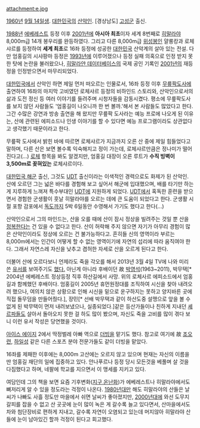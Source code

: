 attachment:e.jpg

[[1960년]] [[9월 14일]]생. [[대한민국]]의 [[산악인]]. [경상남도] [[고성군(경남)|고성군]] 출신. 

[[1988년]] [[에베레스트]] 등정 이후 [[2001년]]에 '''아시아 최초'''이자 세계 8번째로 [[히말라야]] 8,000m급 14개 봉우리를 완등하였다. 그리고 다른 8,000m급 [[위성]]봉인 얄룽캉과 로체샤르를 등정하여 '''세계 최초'''로 16좌 등정에 성공한 [[대한민국]] 산악계의 살아 있는 전설. 다만 엄홍길의 시샤팡마 등정은 [[1993년]]에 이루어졌으나 등정 실패 의혹으로 인정 받지 못한 탓에 논란을 불러왔으나, [[히말라얀 데이터베이스]]의 국제 공인 기록인 [[2001년]]의 재등정을 인정받으면서 마무리되었다. 

[[대한민국]]에서 산악인 하면 제일 먼저 떠오르는 인물로서, 16좌 등정 이후 [[무릎팍도사]]에 출연하여 16좌의 마지막 고비였던 로체샤르 등정의 비하인드 스토리와, 산악인으로서의 삶과 도전 정신 등 여러 이야기를 들려주며 시청자들을 감동시켰다. 평소에 무릎팍도사를 보지 않던 사람들도 '엄홍길이 나오니까 한 번 볼까.'해서 본 사람들도 많았다고 한다. 그간 수많은 강연과 방송 출연을 해 왔지만 무릎팍 도사라는 예능 프로에 나오게 된 이유는, 산에 관련된 에피소드나 인생 이야기를 할 수 있다면 예능 프로그램이라도 상관없다고 생각했기 때문이라고 한다.

무릎팍 도사에서 밝힌 바에 따르면 로체샤르가 지금까지 오른 산 중에 제일 힘들었다고 말하며, 다른 산은 보면 볼수록 익숙해지고 정이 가는데, 로체샤르만큼은 정나미가 떨어진다고(...) [[로체]] 항목을 봐도 알겠지만, 엄홍길 대장이 오른 루트가 '''수직 빙벽이 3,500m로 꽂혀있는''' 로체샤르이다. 

[[대한민국 해군]] 출신, 그것도 [[해군 특수전전단|UDT]] 출신이라는 이색적인 경력으로도 화제가 된 산악인. 산에 오르던 그는 넓은 바다를 경험해 보고 싶어서 해군에 입대했으며, 배를 타기만 하는게 지루하게 느껴져 특수부대인 [[해군 특수전전단|UDT]]에 지원하게 되었다. [[해군 특수전전단|UDT]]에서 혹독한 훈련을 받으면서 경험한 군생활이 훗날 히말라야를 오르는 데에 큰 도움이 되었다고 한다. 군생활 시절 포항 감포에서 [[독도]]까지 5박 6일동안 수영해서 가기도 했다고 한다(...)

산악인으로서 그의 마인드는, 산을 오를 때에 산이 잠시 정상을 빌려주는 것일 뿐 산을 [[정복]]한다는 건 있을 수 없다고 한다. 산이 허락해 주지 않으면 자기가 아무리 경험이 많은 산악인이라도 정상에 오르는 건 불가능하다고. 흔히들 신의 영역이라 부르는 8,000m에서는 인간이 어떻게 할 수 없는 영역이기에 자연의 섭리에 따라 움직여야 한다. 그래서 자연스레 자신을 낮추고 겸허한 자세로 산을 오르게 된다고 한다.

더불어 산에 오르다보니 언제라도 죽을 각오를 해서 2013년 3월 4일 TV에 나와 미리 쓴 [[유서]]를 보여주기도 [http://etv.sbs.co.kr/news/news_content.jsp?article_id=E10002548553 했다.] 아닌게 아니라 후배이던 故 [[박영석]](1963~2011), 박무택[* 2004년 에베레스트 정상등정 직후 하산길에서 사망. 위의 로체사르 에피소드에서 엄홍길과 함께했던 후배이다. 엄홍길이 2005년 휴먼원정대를 조직하여 시신을 찾아 내려오려 했으나, 여의치 않은 상황으로 인해 시신을 밑으로 운구하지는 못하고 양지바른 곳에 직접 돌무덤을 만들어줬다.], 장민[* 선배 박무택과 같이 하산도중 설맹으로 앞을 볼 수 없게 된 박무택이 먼저 내려보냈으나, 실종되었다.]같은 등산가들이나 친하게 지내던 [[셰르파]]들도 살아서 돌아오지 못한 걸 하도 많이 봤으며, 자신도 죽을 고비를 많이 겪다 보니 이런 유서 작성은 당연했을 것이다.

[[아이스 에이지]] 2에서 딱정벌레 아빠 역으로 [[더빙]]을 맡기도 했다. 참고로 여기에 故 [[조오련]], [[하일성]] 같은 다른 스포츠 분야 전문가들도 같이 더빙을 맡았다.

16좌를 제패한 이후에는 8,000m 고산에는 오르지 않고 있으며 현재는 자신의 이름을 딴 엄홍길 재단의 일에 집중하고 있다. 안나푸르나 등정 당시 모든것을 베풀며 살 것을 다짐했다고 하며, 네팔에 학교를 지으면서 이 맹세를 지키고 있다.

여담인데 그의 책을 보면 요즘 기후변화([[지구 온난화]])가 에베레스트나 히말라야에서도 뼈저리게 알 수 있을 정도라는 걱정이 나온다. [[1980년대]]만 해도 히말라야의 산들은 날씨가 나빠도 사흘 정도만 마을에서 쉬면 날씨가 좋아졌지만, [[2000년대]]에 와선 도무지 갈피를 잡을 수 없고 산 곳곳에 눈이 많이 녹은 게 갈수록 늘고 있다면서, 산마을에서도 차와 첨단장비로 편하게 지내고, 갈수록 자연이 오염되고 있는데 머지않아 히말라야 산들에 눈이 남아있긴 할까 걱정이 된다고 회고했다.
